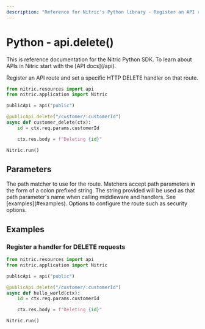 ```yaml
---
description: "Reference for Nitric's Python library - Register an API route and set a specific HTTP DELETE handler on that route."
---
```


# Python - api.delete()

<Note>
  This is reference documentation for the Nitric Python SDK. To learn about APIs
  in Nitric start with the [API docs](/api).
</Note>

Register an API route and set a specific HTTP DELETE handler on that route.

```python
from nitric.resources import api
from nitric.application import Nitric

publicApi = api("public")

@publicApi.delete("/customer/:customerId")
async def customer_delete(ctx):
    id = ctx.req.params.customerId

    ctx.res.body = f"Deleting {id}"

Nitric.run()
```

## Parameters

<Properties>
  <Property name="match" required type="string">
    The path matcher to use for the route. Matchers accept path parameters in
    the form of a colon prefixed string. The string provided will be used as
    that path parameter's name when calling middleware and handlers. See
    [examples](#examples).
  </Property>
  <Property name="options" required type="MethodOptions">
    Options to configure the route such as security options.
  </Property>
</Properties>

## Examples

### Register a handler for DELETE requests

```python
from nitric.resources import api
from nitric.application import Nitric

publicApi = api("public")

@publicApi.delete("/customer/:customerId")
async def hello_world(ctx):
    id = ctx.req.params.customerId

    ctx.res.body = f"Deleting {id}"

Nitric.run()
```
